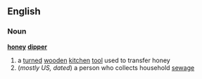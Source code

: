==English==
===Noun===
'''[[honey]] [[dipper]]'''
# a [[turned]] [[wooden]] [[kitchen]] [[tool]] used to transfer honey
#(''mostly US, dated'') a person who collects household [[sewage]]